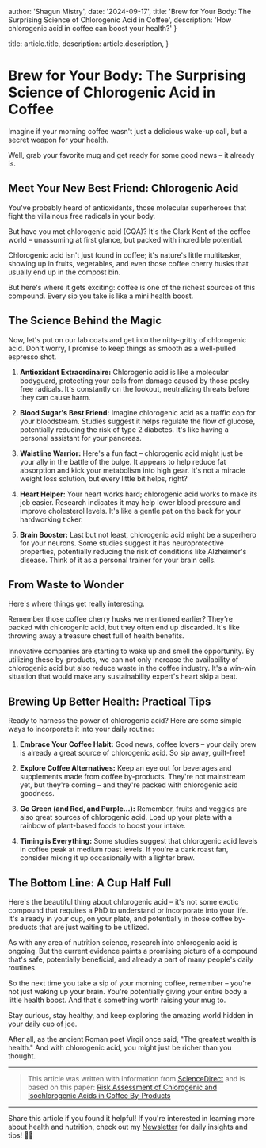 
  author: 'Shagun Mistry',
  date: '2024-09-17',
  title:
    'Brew for Your Body: The Surprising Science of Chlorogenic Acid in Coffee',
  description: 'How chlorogenic acid in coffee can boost your health?'
}

  title: article.title,
  description: article.description,
}


# Brew for Your Body: The Surprising Science of Chlorogenic Acid in Coffee

Imagine if your morning coffee wasn't just a delicious wake-up call, but a secret weapon for your health. 

Well, grab your favorite mug and get ready for some good news – it already is.

## Meet Your New Best Friend: Chlorogenic Acid

You've probably heard of antioxidants, those molecular superheroes that fight the villainous free radicals in your body. 

But have you met chlorogenic acid (CQA)? It's the Clark Kent of the coffee world – unassuming at first glance, but packed with incredible potential.

Chlorogenic acid isn't just found in coffee; it's nature's little multitasker, showing up in fruits, vegetables, and even those coffee cherry husks that usually end up in the compost bin. 

But here's where it gets exciting: coffee is one of the richest sources of this compound. Every sip you take is like a mini health boost.

## The Science Behind the Magic

Now, let's put on our lab coats and get into the nitty-gritty of chlorogenic acid.
Don't worry, I promise to keep things as smooth as a well-pulled espresso shot.

1. **Antioxidant Extraordinaire:** Chlorogenic acid is like a molecular bodyguard, protecting your cells from damage caused by those pesky free radicals. It's constantly on the lookout, neutralizing threats before they can cause harm.

2. **Blood Sugar's Best Friend:** Imagine chlorogenic acid as a traffic cop for your bloodstream. Studies suggest it helps regulate the flow of glucose, potentially reducing the risk of type 2 diabetes. It's like having a personal assistant for your pancreas.

3. **Waistline Warrior:** Here's a fun fact – chlorogenic acid might just be your ally in the battle of the bulge. It appears to help reduce fat absorption and kick your metabolism into high gear. It's not a miracle weight loss solution, but every little bit helps, right?

4. **Heart Helper:** Your heart works hard; chlorogenic acid works to make its job easier. Research indicates it may help lower blood pressure and improve cholesterol levels. It's like a gentle pat on the back for your hardworking ticker.

5. **Brain Booster:** Last but not least, chlorogenic acid might be a superhero for your neurons. Some studies suggest it has neuroprotective properties, potentially reducing the risk of conditions like Alzheimer's disease. Think of it as a personal trainer for your brain cells.

## From Waste to Wonder

Here's where things get really interesting. 

Remember those coffee cherry husks we mentioned earlier? They're packed with chlorogenic acid, but they often end up discarded. It's like throwing away a treasure chest full of health benefits.

Innovative companies are starting to wake up and smell the opportunity. By utilizing these by-products, we can not only increase the availability of chlorogenic acid but also reduce waste in the coffee industry. It's a win-win situation that would make any sustainability expert's heart skip a beat.

## Brewing Up Better Health: Practical Tips

Ready to harness the power of chlorogenic acid? Here are some simple ways to incorporate it into your daily routine:

1. **Embrace Your Coffee Habit:** Good news, coffee lovers – your daily brew is already a great source of chlorogenic acid. So sip away, guilt-free!

2. **Explore Coffee Alternatives:** Keep an eye out for beverages and supplements made from coffee by-products. They're not mainstream yet, but they're coming – and they're packed with chlorogenic acid goodness.

3. **Go Green (and Red, and Purple...):** Remember, fruits and veggies are also great sources of chlorogenic acid. Load up your plate with a rainbow of plant-based foods to boost your intake.

4. **Timing is Everything:** Some studies suggest that chlorogenic acid levels in coffee peak at medium roast levels. If you're a dark roast fan, consider mixing it up occasionally with a lighter brew.

## The Bottom Line: A Cup Half Full

Here's the beautiful thing about chlorogenic acid – it's not some exotic compound that requires a PhD to understand or incorporate into your life. It's already in your cup, on your plate, and potentially in those coffee by-products that are just waiting to be utilized.

As with any area of nutrition science, research into chlorogenic acid is ongoing. But the current evidence paints a promising picture of a compound that's safe, potentially beneficial, and already a part of many people's daily routines.

So the next time you take a sip of your morning coffee, remember – you're not just waking up your brain. You're potentially giving your entire body a little health boost. And that's something worth raising your mug to.

Stay curious, stay healthy, and keep exploring the amazing world hidden in your daily cup of joe. 

After all, as the ancient Roman poet Virgil once said, "The greatest wealth is health." And with chlorogenic acid, you might just be richer than you thought.

---

> This article was written with information from [ScienceDirect](https://www.sciencedirect.com/topics/medicine-and-dentistry/chlorogenic-acid) and is based on this paper:
[Risk Assessment of Chlorogenic and Isochlorogenic Acids in Coffee By-Products](https://www.ncbi.nlm.nih.gov/pmc/articles/PMC10385244/pdf/molecules-28-05540.pdf)

---

Share this article if you found it helpful!
If you're interested in learning more about health and nutrition, check out my [Newsletter](https://shaguns-newsletter.beehiiv.com/subscribe) for daily insights and tips! 🍏🌿
